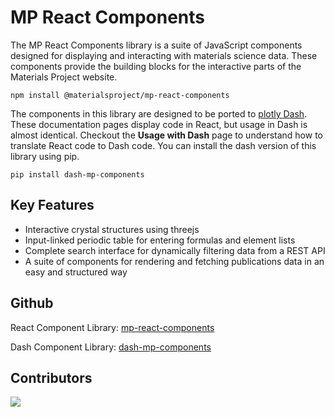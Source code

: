 
<Meta title="Introduction/MP React Components" />

# MP React Components

The MP React Components library is a suite of JavaScript components designed for displaying and interacting with materials science data.
These components provide the building blocks for the interactive parts of the Materials Project website.

`npm install @materialsproject/mp-react-components`

The components in this library are designed to be ported to [plotly Dash](https://dash.plotly.com/). These documentation pages display code
in React, but usage in Dash is almost identical. Checkout the **Usage with Dash** page to understand how to translate React code to Dash code.
You can install the dash version of this library using pip.

`pip install dash-mp-components`

## Key Features

- Interactive crystal structures using threejs
- Input-linked periodic table for entering formulas and element lists
- Complete search interface for dynamically filtering data from a REST API
- A suite of components for rendering and fetching publications data in an easy and structured way

## Github

React Component Library: [mp-react-components](https://github.com/materialsproject/mp-react-components)

Dash Component Library: [dash-mp-components](https://github.com/materialsproject/dash-mp-components)

## Contributors

<a href="https://github.com/materialsproject/mp-react-components/graphs/contributors">
  <img src="https://contrib.rocks/image?repo=materialsproject/mp-react-components" />
</a>
